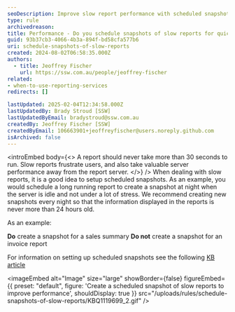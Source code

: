 ```yaml
---
seoDescription: Improve slow report performance with scheduled snapshots; create nightly backups for fast, fresh data access.
type: rule
archivedreason:
title: Performance - Do you schedule snapshots of slow reports for quicker access?
guid: 93b37cb3-4066-4b3a-894f-bd58cfa577b6
uri: schedule-snapshots-of-slow-reports
created: 2024-08-02T06:58:35.000Z
authors:
  - title: Jeoffrey Fischer
    url: https://ssw.com.au/people/jeoffrey-fischer
related:
- when-to-use-reporting-services
redirects: []

lastUpdated: 2025-02-04T12:34:58.000Z
lastUpdatedBy: Brady Stroud [SSW]
lastUpdatedByEmail: bradystroud@ssw.com.au
createdBy: Jeoffrey Fischer [SSW]
createdByEmail: 106663901+jeoffreyfischer@users.noreply.github.com
isArchived: false
---
```


<introEmbed
  body={<>
A report should never take more than 30 seconds to run. Slow reports frustrate users, and also take valuable server performance away from the report server.
  </>}
/>
When dealing with slow reports, it is a good idea to setup scheduled snapshots. As an example,  you would schedule a long running report to create a snapshot at night when the server is idle and not under a lot of stress. We recommend creating new snapshots every night so that the information displayed in the reports is never more than 24 hours old.

As an example:

**Do** create a snapshot for a sales summary
**Do not** create a snapshot for an invoice report

For information on setting up scheduled snapshots see the following [KB article](http://www.ssw.com.au/ssw/KB/KB.aspx?KBID=Q1119699)


<imageEmbed
  alt="Image"
  size="large"
  showBorder={false}
  figureEmbed={{
    preset: "default",
    figure: 'Create a scheduled snapshot of slow reports to improve performance',
    shouldDisplay: true
  }}
  src="/uploads/rules/schedule-snapshots-of-slow-reports/KBQ1119699_2.gif"
/>

